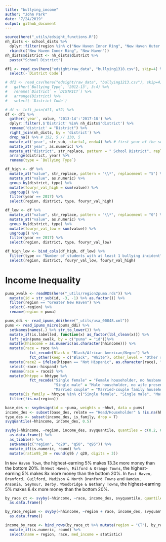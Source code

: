 ```yaml
---
title: "bullying_income"
author: "John Park"
date: "7/24/2019"
output: github_document
---
```

```r
source(here("_utils/edsight_functions.R"))
nh_dists <- school_dists %>% 
  dplyr::filter(region %in% c("New Haven Inner Ring", "New Haven Outer Ring")) %>% 
  rbind(c("New Haven Inner Ring", "New Haven"))
nh_dists$district <- nh_dists$district %>%
  paste("School District")
```
```r
df1 <- read_csv(here("edsight/raw_data", "bullying1318.csv"), skip=4) %>% 
  select(-`District Code`)

# df2 <- read_csv(here("edsight/raw_data", "bullying1213.csv"), skip=4) %>% 
#   gather(`Bullying Type`, '2012-13', 3:4) %>% 
#   rename(`District` = `DISTRICT`) %>% 
#   arrange(District) %>% 
#   select(-`District Code`)

# df <- left_join(df1, df2) %>% 
df <- df1 %>% 
  gather(`year`, value, '2013-14':'2017-18') %>% 
  dplyr::filter(.$'District' %in% nh_dists$'district') %>% 
  rename('district' = "District") %>% 
  right_join(nh_dists, by = 'district') %>% 
  drop_na() %>% # 152, 5 // 130, 5
  mutate_at('year', str_sub, start=1, end=4) %>% # first year of the school year
  mutate_at('year', as.numeric) %>% 
  mutate_at("district", str_replace, pattern = " School District", replacement = "") %>% 
  arrange(district, year) %>% 
  rename(type = `Bullying Type`)

df_high <- df %>% 
  mutate_at("value", str_replace, pattern = "\\*", replacement = "5") %>% 
  mutate_at("value", as.numeric) %>% 
  group_by(district, type) %>% 
  mutate(fouryr_val_high = sum(value)) %>% 
  ungroup() %>% 
  filter(year == 2017) %>% 
  select(region, district, type, fouryr_val_high)

df_low <- df %>% 
  mutate_at("value", str_replace, pattern = "\\*", replacement = "0") %>% 
  mutate_at("value", as.numeric) %>% 
  group_by(district, type) %>% 
  mutate(fouryr_val_low = sum(value)) %>% 
  ungroup() %>% 
  filter(year == 2017) %>% 
  select(region, district, type, fouryr_val_low)

df_high_low <- bind_cols(df_high, df_low) %>% 
  filter(type == "Number of students with at least 1 bullying incident") %>% 
  select(region, district, fouryr_val_low, fouryr_val_high)
```

# Income Inequality

```r
puma_xwalk <- readRDS(here("_utils/region2puma.rds")) %>%
  mutate(id = str_sub(id, -3, -1) %>% as.factor()) %>%
  filter(region == "Greater New Haven") %>% 
  select(-region) %>% 
  rename(region = puma)
```
```r
pums_ddi <- read_ipums_ddi(here("_utils/usa_00048.xml"))
pums <- read_ipums_micro(pums_ddi) %>%
  setNames(names(.) %>% str_to_lower()) %>%
  mutate_if(is.labelled, function(x) as_factor(lbl_clean(x))) %>%
  left_join(puma_xwalk, by = c("puma" = "id"))%>%
  mutate(hhincome = as.numeric(as.character(hhincome))) %>%
  mutate(race = race %>%
           fct_recode(Black = "Black/African American/Negro") %>%
           fct_other(keep = c("Black", "White"), other_level = "Other race")) %>%
  mutate(race2 = ifelse(hispan == "Not Hispanic", as.character(race), "Latino") %>% as_factor()) %>%
  select(-race:-hispand) %>%
  rename(race = race2) %>%
  mutate(hhtype = hhtype %>%
           fct_recode("Single female" = "Female householder, no husband present",
                      "Single male" = "Male householder, no wife present",
                      "Married couple" = "Married-couple family household")) %>%
  mutate(is_family = hhtype %in% c("Single female", "Single male", "Married couple")) %>% 
  filter(!is.na(region))

```

```r
base_des <- svydesign(id = ~puma, weights = ~hhwt, data = pums)
income_des <- subset(base_des, relate == "Head/Householder" & !is.na(hhincome))
type_des <- subset(income_des, is_family, drop = T)
svyquantile(~hhincome, income_des, 0.5)
```
```r
svyby(~hhincome, ~region, income_des, svyquantile, quantiles = c(0.2, 0.5, 0.95), keep.var = F) %>%
  as.data.frame() %>%
  as_tibble() %>%
  setNames(c("region", "q20", "q50", "q95")) %>%
  mutate_if(is.numeric, round) %>%
  mutate(ratio95_20 = round(q95 / q20, digits = 3))
```
In `New Haven Town`, the highest-earning 5% makes 13.3x more money than the bottom 20%.
In `West Haven, Milford & Orange Towns`, the highest-earning 5% makes 8x more money than the bottom 20%.
In `East Haven, Branford, Guilford, Madison & North Branford Towns` and `Hamden, Ansonia, Seymour, Derby, Woodbridge & Bethany Towns`, the highest-earning 5% makes 8.4x more money than the bottom 20%.



```r
by_race_ct <- svyby(~hhincome, ~race, income_des, svyquantile, quantiles = 0.5, keep.var = F) %>%
  as.data.frame()

by_race_region <- svyby(~hhincome, ~region + race, income_des, svyquantile, quantiles = 0.5, keep.var = F) %>%
  as.data.frame()

income_by_race <- bind_rows(by_race_ct %>% mutate(region = "CT"), by_race_region) %>%
  mutate_if(is.numeric, round) %>%
  select(name = region, race, med_income = statistic)
```

















